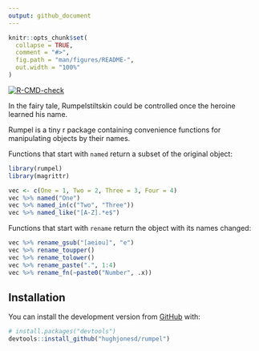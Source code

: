 ```yaml
---
output: github_document
---
```


<!-- README.md is generated from README.Rmd. Please edit that file -->

```r
knitr::opts_chunk$set(
  collapse = TRUE,
  comment = "#>",
  fig.path = "man/figures/README-",
  out.width = "100%"
)
```


<!-- badges: start -->
[![R-CMD-check](https://github.com/hughjonesd/rumpel/workflows/R-CMD-check/badge.svg)](https://github.com/hughjonesd/rumpel/actions)
<!-- badges: end -->

In the fairy tale, Rumpelstiltskin could be controlled once the heroine
learned his name. 

Rumpel is a tiny r package containing convenience functions for manipulating
objects by their names. 

Functions that start with `named` return a subset of the original
object:

```r
library(rumpel)
library(magrittr)

vec <- c(One = 1, Two = 2, Three = 3, Four = 4)
vec %>% named("One")
vec %>% named_in(c("Two", "Three"))
vec %>% named_like("[A-Z].*e$")
```

Functions that start with `rename` return the object with its
names changed:

```r
vec %>% rename_gsub("[aeiou]", "e")
vec %>% rename_toupper()
vec %>% rename_tolower()
vec %>% rename_paste(".", 1:4)
vec %>% rename_fn(~paste0("Number", .x))
```

## Installation

You can install the development version from [GitHub](https://github.com/) with:

``` r
# install.packages("devtools")
devtools::install_github("hughjonesd/rumpel")
```
